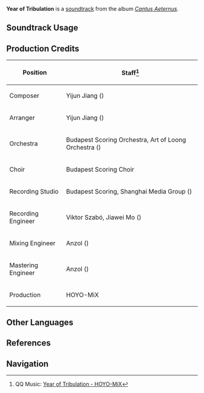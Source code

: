 {{Soundtrack Infobox
|image          = Cantus Aeternus.png
|album          = Cantus Aeternus
|disc           = 2
|number         = 25
|featured       =
|featured2      =
|featured3      =
|featured_disc  =
|featured_disc2 =
|featured_disc3 =
|youtube_id     = Uru8qbqcMyo
|spotify_id     = 6TLxKkmDn2tgBkCYwQ83Ct
|previous       = Alucinatio Gloriosa
|next           = Gathering Tempest
}}
'''Year of Tribulation''' is a [[soundtrack]] from the album ''[[Cantus Aeternus]]''.

==Soundtrack Usage==
{{Soundtrack Usage
|location          = Faded Castle//bubble popping challenge
|quest             = 
|domain            = 
|eventgameplay     = 
|special_displayed = 
|special           = 
|teapot            = 
|mediaoriginal     =
}}
<!--
==Other Arrangements==
{{Files by Category Gallery|Media Using an Unreleased Arrangement of {{subst:#titleparts:{{subst:PAGENAME}}}} Soundtrack}}
-->
==Production Credits==
{| class="wikitable sortable"
|-
! Position
! Staff<ref>QQ Music: [https://y.qq.com/n/ryqq/songDetail/001UGNRQ0Rlrvs {{zh|厄难之年}} Year of Tribulation - HOYO-MiX]</ref>
|-
! Composer
| Yijun Jiang ({{zh|姜以君}})
|-
! Arranger
| Yijun Jiang ({{zh|姜以君}})
|-
! Orchestra
| Budapest Scoring Orchestra, Art of Loong Orchestra ({{zh|龙之艺交响乐团}})
|-
! Choir
| Budapest Scoring Choir
|-
! Recording Studio
| Budapest Scoring, Shanghai Media Group ({{zh|上海广播大厦}})
|-
! Recording Engineer
| Viktor Szabó, Jiawei Mo ({{zh|莫家伟}})
|-
! Mixing Engineer
| Anzol ({{zh|鸦雀有声}})
|-
! Mastering Engineer
| Anzol ({{zh|鸦雀有声}})
|-
! Production
| HOYO-MiX
|}
<!--
==Trivia==
-->
==Other Languages==
{{Other Languages
|default_hidden = 1
|en       = Year of Tribulation
|zhs      = 厄难之年
|zhs_rm   = Ènàn zhī Nián
|zht      = 厄難之年
|zht_rm   = Ènàn zhī Nián
|zh_tl    = Year of Calamity
|ja       = 厄災の年
|ja_rm    = Yakusai no Toshi
|ja_tl    = Year of Calamity
}}

==References==
{{Reflist}}

==Navigation==
{{Soundtrack Navbox|Cantus Aeternus}}